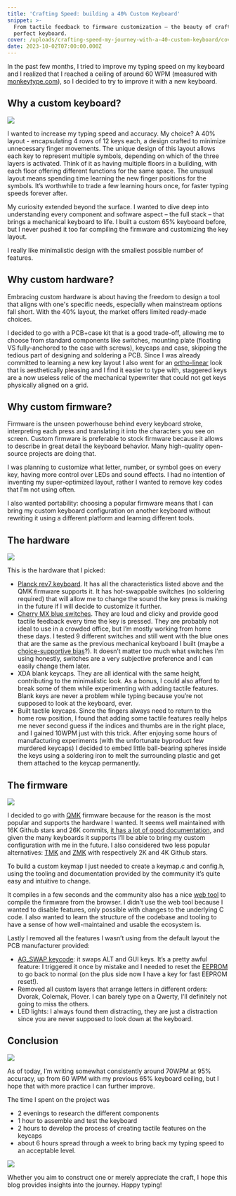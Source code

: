 ```yaml
---
title: 'Crafting Speed: building a 40% Custom Keyboard'
snippet: >-
  From tactile feedback to firmware customization – the beauty of crafting a
  perfect keyboard.
cover: /uploads/crafting-speed-my-journey-with-a-40-custom-keyboard/cover.jpg
date: 2023-10-02T07:00:00.000Z
---
```


In the past few months, I tried to improve my typing speed on my keyboard and I realized that I reached a ceiling of around 60 WPM (measured with [monkeytype.com](https://monkeytype.com)), so I decided to try to improve it with a new keyboard.

## Why a custom keyboard?

![](/uploads/crafting-speed-my-journey-with-a-40-custom-keyboard/layout.png)

I wanted to increase my typing speed and accuracy. My choice? A 40% layout - encapsulating 4 rows of 12 keys each, a design crafted to minimize unnecessary finger movements. The unique design of this layout allows each key to represent multiple symbols, depending on which of the three layers is activated. Think of it as having multiple floors in a building, with each floor offering different functions for the same space. The unusual layout means spending time learning the new finger positions for the symbols. It’s worthwhile to trade a few learning hours once, for faster typing speeds forever after.

My curiosity extended beyond the surface. I wanted to dive deep into understanding every component and software aspect – the full stack – that brings a mechanical keyboard to life. I built a custom 65% keyboard before, but I never pushed it too far compiling the firmware and customizing the key layout.

I really like minimalistic design with the smallest possible number of features.

## Why custom hardware?

Embracing custom hardware is about having the freedom to design a tool that aligns with one's specific needs, especially when mainstream options fall short. With the 40% layout, the market offers limited ready-made choices.

I decided to go with a PCB+case kit that is a good trade-off, allowing me to choose from standard components like switches, mounting plate (floating VS fully-anchored to the case with screws), keycaps and case, skipping the tedious part of designing and soldering a PCB. Since I was already committed to learning a new key layout I also went for an [ortho-linear](https://en.wiktionary.org/wiki/ortholinear) look that is aesthetically pleasing and I find it easier to type with, staggered keys are a now useless relic of the mechanical typewriter that could not get keys physically aligned on a grid.

## Why custom firmware?

Firmware is the unseen powerhouse behind every keyboard stroke, interpreting each press and translating it into the characters you see on screen. Custom firmware is preferable to stock firmware because it allows to describe in great detail the keyboard behavior. Many high-quality open-source projects are doing that.

I was planning to customize what letter, number, or symbol goes on every key, having more control over LEDs and sound effects. I had no intention of inventing my super-optimized layout, rather I wanted to remove key codes that I’m not using often.

I also wanted portability: choosing a popular firmware means that I can bring my custom keyboard configuration on another keyboard without rewriting it using a different platform and learning different tools.

## The hardware

![](/uploads/crafting-speed-my-journey-with-a-40-custom-keyboard/IMG_4409.jpg)

This is the hardware that I picked:

* [Planck rev7 keyboard](https://drop.com/buy/planck-mechanical-keyboard?defaultSelectionIds=976713). It has all the characteristics listed above and the QMK firmware supports it. It has hot-swappable switches (no soldering required) that will allow me to change the sound the key press is making in the future if I will decide to customize it further.
* [Cherry MX blue switches](https://en.wikipedia.org/wiki/List_of_keyboard_switches). They are loud and clicky and provide good tactile feedback every time the key is pressed. They are probably not ideal to use in a crowded office, but I’m mostly working from home these days. I tested 9 different switches and still went with the blue ones that are the same as the previous mechanical keyboard I built (maybe a [choice-supportive bias](https://en.wikipedia.org/wiki/Choice-supportive_bias)?). It doesn’t matter too much what switches I'm using honestly, switches are a very subjective preference and I can easily change them later.
* XDA blank keycaps. They are all identical with the same height, contributing to the minimalistic look. As a bonus, I could also afford to break some of them while experimenting with adding tactile features. Blank keys are never a problem while typing because you’re not supposed to look at the keyboard, ever.
* Built tactile keycaps. Since the fingers always need to return to the home row position, I found that adding some tactile features really helps me never second guess if the indices and thumbs are in the right place, and I gained 10WPM just with this trick. After enjoying some hours of manufacturing experiments (with the unfortunate byproduct few murdered keycaps) I decided to embed little ball-bearing spheres inside the keys using a soldering iron to melt the surrounding plastic and get them attached to the keycap permanently.

## The firmware

![](</uploads/crafting-speed-my-journey-with-a-40-custom-keyboard/Screenshot 2023-10-01 at 10.02.42 PM.png>)

I decided to go with [QMK](https://qmk.fm/) firmware because for the reason is the most popular and supports the hardware I wanted. It seems well maintained with 16K Github stars and 26K commits, [it has a lot of good documentation](https://docs.qmk.fm/#/), and given the many keyboards it supports I’ll be able to bring my custom configuration with me in the future. I also considered two less popular alternatives: [TMK](https://github.com/tmk/tmk_keyboard) and [ZMK](https://github.com/zmkfirmware/zmk) with respectively 2K and 4K Github stars.

To build a custom keymap I just needed to create a keymap.c and config.h, using the tooling and documentation provided by the community it’s quite easy and intuitive to change.

It compiles in a few seconds and the community also has a nice [web tool](https://config.qmk.fm) to compile the firmware from the browser. I didn’t use the web tool because I wanted to disable features, only possible with changes to the underlying C code. I also wanted to learn the structure of the codebase and tooling to have a sense of how well-maintained and usable the ecosystem is.

Lastly I removed all the features I wasn’t using from the default layout the PCB manufacturer provided:

* [AG\_SWAP keycode](https://github.com/qmk/qmk_firmware/blob/master/docs/keycodes.md): it swaps ALT and GUI keys. It’s a pretty awful feature: I triggered it once by mistake and I needed to reset the [EEPROM](https://en.wikipedia.org/wiki/EEPROM) to go back to normal (on the plus side now I have a key for fast EEPROM reset!).
* Removed all custom layers that arrange letters in different orders: Dvorak, Colemak, Plover. I can barely type on a Qwerty, I’ll definitely not going to miss the others.
* LED lights: I always found them distracting, they are just a distraction since you are never supposed to look down at the keyboard.

## Conclusion

![](</uploads/crafting-speed-my-journey-with-a-40-custom-keyboard/Screenshot 2023-10-01 at 10.10.28 PM.png>)

As of today, I’m writing somewhat consistently around 70WPM at 95% accuracy, up from 60 WPM with my previous 65% keyboard ceiling, but I hope that with more practice I can further improve.

The time I spent on the project was

* 2 evenings to research the different components
* 1 hour to assemble and test the keyboard
* 2 hours to develop the process of creating tactile features on the keycaps
* about 6 hours spread through a week to bring back my typing speed to an acceptable level.

![](/uploads/crafting-speed-my-journey-with-a-40-custom-keyboard/IMG_4406.JPG)

Whether you aim to construct one or merely appreciate the craft, I hope this blog provides insights into the journey. Happy typing!
